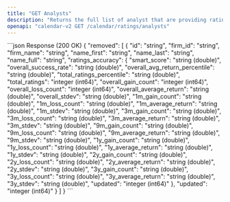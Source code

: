 ```yaml
---
title: "GET Analysts"
description: "Returns the full list of analyst that are providing ratings"
openapi: "calendar-v2 GET /calendar/ratings/analysts"
---
```

<ResponseExample>
```json Response (200 OK)
{
  "removed": [
    {
      "id": "string",
      "firm_id": "string",
      "firm_name": "string",
      "name_first": "string",
      "name_last": "string",
      "name_full": "string",
      "ratings_accuracy": {
        "smart_score": "string (double)",
        "overall_success_rate": "string (double)",
        "overall_avg_return_percentile": "string (double)",
        "total_ratings_percentile": "string (double)",
        "total_ratings": "integer (int64)",
        "overall_gain_count": "integer (int64)",
        "overall_loss_count": "integer (int64)",
        "overall_average_return": "string (double)",
        "overall_stdev": "string (double)",
        "1m_gain_count": "string (double)",
        "1m_loss_count": "string (double)",
        "1m_average_return": "string (double)",
        "1m_stdev": "string (double)",
        "3m_gain_count": "string (double)",
        "3m_loss_count": "string (double)",
        "3m_average_return": "string (double)",
        "3m_stdev": "string (double)",
        "9m_gain_count": "string (double)",
        "9m_loss_count": "string (double)",
        "9m_average_return": "string (double)",
        "9m_stdev": "string (double)",
        "1y_gain_count": "string (double)",
        "1y_loss_count": "string (double)",
        "1y_average_return": "string (double)",
        "1y_stdev": "string (double)",
        "2y_gain_count": "string (double)",
        "2y_loss_count": "string (double)",
        "2y_average_return": "string (double)",
        "2y_stdev": "string (double)",
        "3y_gain_count": "string (double)",
        "3y_loss_count": "string (double)",
        "3y_average_return": "string (double)",
        "3y_stdev": "string (double)",
        "updated": "integer (int64)"
      },
      "updated": "integer (int64)"
    }
  ]
}
```
</ResponseExample>
